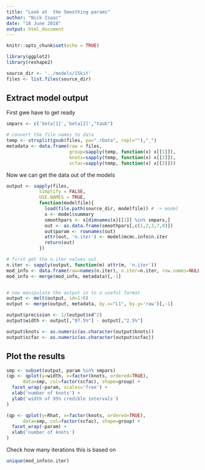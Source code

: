 ```yaml
---
title: "Look at  the Smoothing params"
author: "Nick Isaac"
date: "18 June 2018"
output: html_document
---
```


```r
knitr::opts_chunk$set(echo = TRUE)

library(ggplot2)
library(reshape2)

source_dir <- '../models/15kit'
files <- list.files(source_dir)
```

## Extract model output
First gwe have to get ready

```r

smpars <- c('beta[1]','beta[2]',"taub")

# convert the file names to data
temp <- strsplit(gsub(files, pa=".rData", repl=""),"_")
metadata <- data.frame(raw = files, 
                       group=sapply(temp, function(x) x[[1]]),
                       knots=sapply(temp, function(x) x[[2]]),
                       scfac=sapply(temp, function(x) x[[3]]))

```

Now we can get the data out of the models

```r
output <- sapply(files, 
            simplify = FALSE,
            USE.NAMES = TRUE,
            function(modelfile){
              load(file.path(source_dir, modelfile)) # -> model
              x <- model$summary
              smoothpars <- x[dimnames(x)[[1]] %in% smpars,]
              out <- as.data.frame(smoothpars[,c(1,2,3,7,8)])
              out$param <- rownames(out)
              attr(out, 'n.iter') <- model$mcmc.info$n.iter           
              return(out)
            })

# first get the n.iter values out
n.iter <- sapply(output, function(m) attr(m, 'n.iter'))
mod_info <- data.frame(raw=names(n.iter), n.iter=n.iter, row.names=NULL)
mod_info <- merge(mod_info, metadata)[,-1]


# now manipulate the output in to a useful format
output <- melt(output, id=1:6)
output <- merge(output, metadata, by.x="L1", by.y='raw')[,-1]

output$precision <- 1/(output$sd^2)
output$width <- output[,"97.5%"] - output[,"2.5%"]

output$knots <- as.numeric(as.character(output$knots))
output$scfac <- as.numeric(as.character(output$scfac))

```

## Plot the results


```r
smp <- subset(output, param %in% smpars)
(qp <- qplot(y=width, x=factor(knots, ordered=TRUE), 
      data=smp, col=factor(scfac), shape=group) + 
  facet_wrap(~param, scales='free') +
  xlab('number of knots') +
  ylab('width of 95% credible intervals')
)

(qp <- qplot(y=Rhat, x=factor(knots, ordered=TRUE), 
      data=smp, col=factor(scfac), shape=group) + 
  facet_wrap(~param) +
  xlab('number of knots')
)
```

Check how many iterations this is based on

```r
unique(mod_info$n.iter)
```
